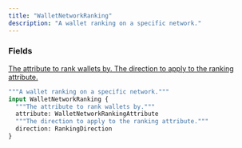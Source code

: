 ```yaml
---
title: "WalletNetworkRanking"
description: "A wallet ranking on a specific network."
---
```


### Fields

<a href="/api-reference/types/walletnetworkrankingattribute">
  <ResponseField name="attribute" type="WalletNetworkRankingAttribute">
    The attribute to rank wallets by.
  </ResponseField>
</a>

<a href="/api-reference/types/rankingdirection">
  <ResponseField name="direction" type="RankingDirection">
    The direction to apply to the ranking attribute.
  </ResponseField>
</a>


```graphql WalletNetworkRanking
"""A wallet ranking on a specific network."""
input WalletNetworkRanking {
  """The attribute to rank wallets by."""
  attribute: WalletNetworkRankingAttribute
  """The direction to apply to the ranking attribute."""
  direction: RankingDirection
}
```
